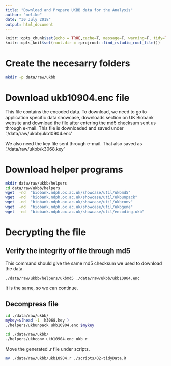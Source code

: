 ```yaml
---
title: "Download and Prepare UKBB data for the Analysis"
author: "melike"
date: "30 July 2018"
output: html_document
---
```


```r
knitr::opts_chunk$set(echo = TRUE,cache=T, message=F, warning=F, tidy=TRUE, tidy.opts=list(width.cutoff=55))
knitr::opts_knit$set(root.dir = rprojroot::find_rstudio_root_file())
```

# Create the necesarry folders

```bash
mkdir -p data/raw/ukbb
```

# Download ukb10904.enc file

This file contains the encoded data. To download, we need to go to application specific data showcase, downloads section on UK Biobank website and download the file after entering the md5 checksum sent us through e-mail. This file is downloaded and saved under './data/raw/ukbb/ukb10904.enc'

We also need the key file sent through e-mail. That also saved as './data/raw/ukbb/k3068.key'

# Download helper programs

```bash
mkdir data/raw/ukbb/helpers
cd data/raw/ukbb/helpers
wget  -nd  "biobank.ndph.ox.ac.uk/showcase/util/ukbmd5"
wget  -nd  "biobank.ndph.ox.ac.uk/showcase/util/ukbunpack"
wget  -nd  "biobank.ndph.ox.ac.uk/showcase/util/ukbconv"
wget  -nd  "biobank.ndph.ox.ac.uk/showcase/util/ukbgene"
wget  -nd  "biobank.ndph.ox.ac.uk/showcase/util/encoding.ukb"
```

# Decrypting the file

## Verify the integrity of file through md5 

This command should give the same md5 checksum we used to download the data.

```bash
./data/raw/ukbb/helpers/ukbmd5 ./data/raw/ukbb/ukb10904.enc
```

It is the same, so we can continue.

## Decompress file

```bash
cd ./data/raw/ukbb/
mykey=$(head -1  k3068.key )
./helpers/ukbunpack ukb10904.enc $mykey
```

```bash
cd ./data/raw/ukbb/
./helpers/ukbconv ukb10904.enc_ukb r
```

Move the generated .r file under scripts.

```bash
mv ./data/raw/ukbb/ukb10904.r ./scripts/02-tidyData.R
```

